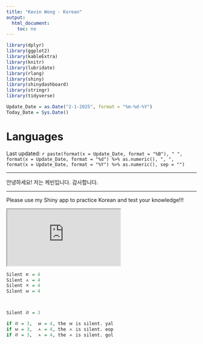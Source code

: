 ```yaml
---
title: "Kevin Wong - Korean"
output:
  html_document:
    toc: no
---
```


```r
library(dplyr)
library(ggplot2)
library(kableExtra)
library(knitr)
library(lubridate)
library(rlang)
library(shiny)
library(shinydashboard)
library(stringr)
library(tidyverse)
```

```r
Update_Date = as.Date("2-1-2025", format = "%m-%d-%Y")
Today_Date = Sys.Date()
```


<style type="text/css">
body .main-container {
	max-width: 1080px !important;
}
</style>


<h1>Languages</h1>

<p class="last-updated">
Last updated: `r paste(format(x = Update_Date, format = "%B"), " ", format(x = Update_Date, format = "%d") %>% as.numeric(), ", ", format(x = Update_Date, format = "%Y") %>% as.numeric(), sep = "")`
</p>

***

<p class="korean">
안녕하세요! 저는 케빈입니다. 감사합니다.
</p>

***

<p class="last-updated">
Please use my Shiny app to practice Korean and test your knowledge!!!
</p>

<div class="shiny-container">
<iframe src="https://kevinjameswong.shinyapps.io/korean/">
</iframe>
</div>



```r
Silent ㅌ = 4
Silent ㅅ = 4
Silent ㅈ = 4
Silent ㅂ = 4



Silent ㄹ = 3

if ㄹ = 3,  ㅂ = 4, the ㅂ is silent. yal
if ㅂ = 3,  ㅅ = 4, the ㅅ is silent. eop
if ㄹ = 3,  ㅅ = 4, the ㅅ is silent. gol
```





